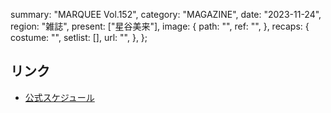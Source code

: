   summary: "MARQUEE Vol.152",
  category: "MAGAZINE",
  date: "2023-11-24",
  region: "雑誌",
  present: ["星谷美来"],
  image: {
    path: "",
    ref: "",
  },
  recaps: {
    costume: "",
    setlist: [],
    url: "",
  },
};

## リンク

- [公式スケジュール](https://takanenonadeshiko.jp/?p=1549)
